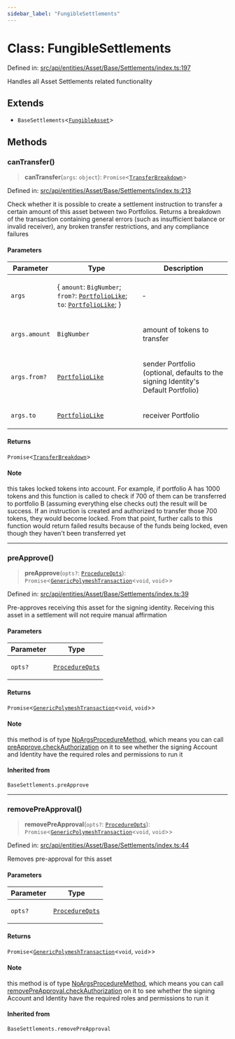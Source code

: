 ```yaml
---
sidebar_label: "FungibleSettlements"
---
```


# Class: FungibleSettlements

Defined in: [src/api/entities/Asset/Base/Settlements/index.ts:197](https://github.com/PolymeshAssociation/polymesh-sdk/blob/bee6a2fe7a8ce5db42a6982e793782182cde2153/src/api/entities/Asset/Base/Settlements/index.ts#L197)

Handles all Asset Settlements related functionality

## Extends

- `BaseSettlements`\<[`FungibleAsset`](../../../Fungible/classes/FungibleAsset.mdx)\>

## Methods

### canTransfer()

> **canTransfer**(`args`: `object`): `Promise`\<[`TransferBreakdown`](../../../types/interfaces/TransferBreakdown.mdx)\>

Defined in: [src/api/entities/Asset/Base/Settlements/index.ts:213](https://github.com/PolymeshAssociation/polymesh-sdk/blob/bee6a2fe7a8ce5db42a6982e793782182cde2153/src/api/entities/Asset/Base/Settlements/index.ts#L213)

Check whether it is possible to create a settlement instruction to transfer a certain amount of this asset between two Portfolios. Returns a breakdown of
  the transaction containing general errors (such as insufficient balance or invalid receiver), any broken transfer restrictions, and any compliance
  failures

#### Parameters

<table>
<thead>
<tr>
<th>Parameter</th>
<th>Type</th>
<th>Description</th>
</tr>
</thead>
<tbody>
<tr>
<td>

`args`

</td>
<td>

\{ `amount`: `BigNumber`; `from?`: [`PortfolioLike`](../../../../types/type-aliases/PortfolioLike.mdx); `to`: [`PortfolioLike`](../../../../types/type-aliases/PortfolioLike.mdx); \}

</td>
<td>

&hyphen;

</td>
</tr>
<tr>
<td>

`args.amount`

</td>
<td>

`BigNumber`

</td>
<td>

amount of tokens to transfer

</td>
</tr>
<tr>
<td>

`args.from?`

</td>
<td>

[`PortfolioLike`](../../../../types/type-aliases/PortfolioLike.mdx)

</td>
<td>

sender Portfolio (optional, defaults to the signing Identity's Default Portfolio)

</td>
</tr>
<tr>
<td>

`args.to`

</td>
<td>

[`PortfolioLike`](../../../../types/type-aliases/PortfolioLike.mdx)

</td>
<td>

receiver Portfolio

</td>
</tr>
</tbody>
</table>

#### Returns

`Promise`\<[`TransferBreakdown`](../../../types/interfaces/TransferBreakdown.mdx)\>

#### Note

this takes locked tokens into account. For example, if portfolio A has 1000 tokens and this function is called to check if 700 of them can be
  transferred to portfolio B (assuming everything else checks out) the result will be success. If an instruction is created and authorized to transfer those 700 tokens,
  they would become locked. From that point, further calls to this function would return failed results because of the funds being locked, even though they haven't been
  transferred yet

***

### preApprove()

> **preApprove**(`opts?`: [`ProcedureOpts`](../../../../../procedures/types/interfaces/ProcedureOpts.mdx)): `Promise`\<[`GenericPolymeshTransaction`](../../../../../procedures/types/type-aliases/GenericPolymeshTransaction.mdx)\<`void`, `void`\>\>

Defined in: [src/api/entities/Asset/Base/Settlements/index.ts:39](https://github.com/PolymeshAssociation/polymesh-sdk/blob/bee6a2fe7a8ce5db42a6982e793782182cde2153/src/api/entities/Asset/Base/Settlements/index.ts#L39)

Pre-approves receiving this asset for the signing identity. Receiving this asset in a settlement will not require manual affirmation

#### Parameters

<table>
<thead>
<tr>
<th>Parameter</th>
<th>Type</th>
</tr>
</thead>
<tbody>
<tr>
<td>

`opts?`

</td>
<td>

[`ProcedureOpts`](../../../../../procedures/types/interfaces/ProcedureOpts.mdx)

</td>
</tr>
</tbody>
</table>

#### Returns

`Promise`\<[`GenericPolymeshTransaction`](../../../../../procedures/types/type-aliases/GenericPolymeshTransaction.mdx)\<`void`, `void`\>\>

#### Note

this method is of type [NoArgsProcedureMethod](../../../../../procedures/types/interfaces/NoArgsProcedureMethod.mdx), which means you can call [preApprove.checkAuthorization](../../../../../procedures/types/interfaces/NoArgsProcedureMethod.mdx#checkauthorization) on it to see whether the signing Account and Identity have the required roles and permissions to run it

#### Inherited from

`BaseSettlements.preApprove`

***

### removePreApproval()

> **removePreApproval**(`opts?`: [`ProcedureOpts`](../../../../../procedures/types/interfaces/ProcedureOpts.mdx)): `Promise`\<[`GenericPolymeshTransaction`](../../../../../procedures/types/type-aliases/GenericPolymeshTransaction.mdx)\<`void`, `void`\>\>

Defined in: [src/api/entities/Asset/Base/Settlements/index.ts:44](https://github.com/PolymeshAssociation/polymesh-sdk/blob/bee6a2fe7a8ce5db42a6982e793782182cde2153/src/api/entities/Asset/Base/Settlements/index.ts#L44)

Removes pre-approval for this asset

#### Parameters

<table>
<thead>
<tr>
<th>Parameter</th>
<th>Type</th>
</tr>
</thead>
<tbody>
<tr>
<td>

`opts?`

</td>
<td>

[`ProcedureOpts`](../../../../../procedures/types/interfaces/ProcedureOpts.mdx)

</td>
</tr>
</tbody>
</table>

#### Returns

`Promise`\<[`GenericPolymeshTransaction`](../../../../../procedures/types/type-aliases/GenericPolymeshTransaction.mdx)\<`void`, `void`\>\>

#### Note

this method is of type [NoArgsProcedureMethod](../../../../../procedures/types/interfaces/NoArgsProcedureMethod.mdx), which means you can call [removePreApproval.checkAuthorization](../../../../../procedures/types/interfaces/NoArgsProcedureMethod.mdx#checkauthorization) on it to see whether the signing Account and Identity have the required roles and permissions to run it

#### Inherited from

`BaseSettlements.removePreApproval`
